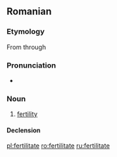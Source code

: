 ==Romanian==

===Etymology===
From {{etyl|la|ro}} {{term|fertilitas|lang=la}} through {{etyl|fr|ro}} {{term|fertilité|lang=fr}}

===Pronunciation===
* {{IPA|[fer.ti.li'ta.te]|lang=ro}}

===Noun===
{{ro-noun-old|gend=f}}

# [[fertility]]

====Declension====
{{ro-noun-inv|gend=f|def=fertilitatea|gd=fertilitătii}}

[[pl:fertilitate]]
[[ro:fertilitate]]
[[ru:fertilitate]]